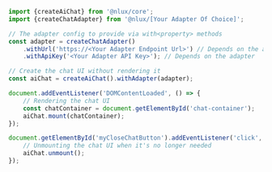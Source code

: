 ```ts
import {createAiChat} from '@nlux/core';
import {createChatAdapter} from '@nlux/[Your Adapter Of Choice]';

// The adapter config to provide via with<property> methods
const adapter = createChatAdapter()
    .withUrl('https://<Your Adapter Endpoint Url>') // Depends on the adapter
    .withApiKey('<Your Adapter API Key>'); // Depends on the adapter

// Create the chat UI without rendering it
const aiChat = createAiChat().withAdapter(adapter);

document.addEventListener('DOMContentLoaded', () => {
    // Rendering the chat UI
    const chatContainer = document.getElementById('chat-container');
    aiChat.mount(chatContainer);
});

document.getElementById('myCloseChatButton').addEventListener('click', () => {
    // Unmounting the chat UI when it's no longer needed
    aiChat.unmount();
});
```
